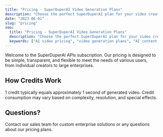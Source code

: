 ```yaml
---
title: "Pricing - SuperDuperAI Video Generation Plans"
description: "Choose the perfect SuperDuperAI plan for your video creation needs. From free starter to premium enterprise solutions."
date: "2023-06-01"
slug: "pricing"
seo:
  title: "Pricing - SuperDuperAI Video Generation Plans"
  description: "Choose the perfect SuperDuperAI plan for your video creation needs. From free starter to premium enterprise solutions."
  keywords: ["AI video pricing", "video generation plans", "AI content creation cost", "SuperDuperAI plans"]
---
```


Welcome to the SuperDuperAI APIs subscription. Our pricing is designed to be simple, transparent, and flexible to meet the needs of various users, from individual creators to large enterprises.

<PricingSection />

## How Credits Work

1 credit typically equals approximately 1 second of generated video. Credit consumption may vary based on complexity, resolution, and special effects.

## Questions?

Contact our sales team for custom enterprise solutions or any questions about our pricing plans. 